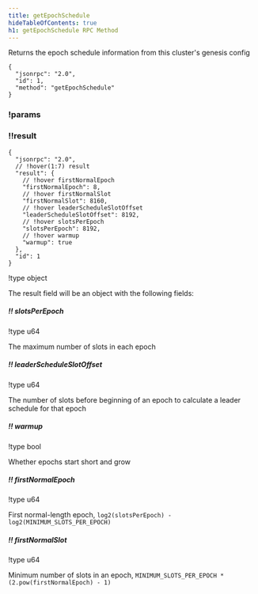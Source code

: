 ```yaml
---
title: getEpochSchedule
hideTableOfContents: true
h1: getEpochSchedule RPC Method
---
```


Returns the epoch schedule information from this cluster's genesis config

<APIMethod>

```jsonc !!request with-client
{
  "jsonrpc": "2.0",
  "id": 1,
  "method": "getEpochSchedule"
}
```

### !params

### !!result

```jsonc !response
{
  "jsonrpc": "2.0",
  // !hover(1:7) result
  "result": {
    // !hover firstNormalEpoch
    "firstNormalEpoch": 8,
    // !hover firstNormalSlot
    "firstNormalSlot": 8160,
    // !hover leaderScheduleSlotOffset
    "leaderScheduleSlotOffset": 8192,
    // !hover slotsPerEpoch
    "slotsPerEpoch": 8192,
    // !hover warmup
    "warmup": true
  },
  "id": 1
}
```

!type object

The result field will be an object with the following fields:

##### !! slotsPerEpoch

!type u64

The maximum number of slots in each epoch

##### !! leaderScheduleSlotOffset

!type u64

The number of slots before beginning of an epoch to calculate a leader schedule
for that epoch

##### !! warmup

!type bool

Whether epochs start short and grow

##### !! firstNormalEpoch

!type u64

First normal-length epoch, `log2(slotsPerEpoch) - log2(MINIMUM_SLOTS_PER_EPOCH)`

##### !! firstNormalSlot

!type u64

Minimum number of slots in an epoch,
`MINIMUM_SLOTS_PER_EPOCH * (2.pow(firstNormalEpoch) - 1)`

</APIMethod>
